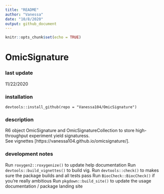```yaml
---
title: "README"
author: "Vanessa"
date: "10/8/2020"
output: github_document
---
```


```r
knitr::opts_chunk$set(echo = TRUE)
```

# OmicSignature

### last update
11/22/2020

### installation
`devtools::install_github(repo = "Vanessa104/OmicSignature")`  

### description
R6 object OmicSignature and OmicSignatureCollection to store high-throughput experiment yield signaturess.  
See vignettes [https://vanessa104.github.io/omicsignature/].  

### development notes
Run `roxygen2::roxygenize()` to update help documentation
Run `devtools::build_vignettes()` to build vig.
Run `devtools::check()` to makes sure the package builds and all tests pass
Run `BiocCheck::BiocCheck()` if you’re really ambitious
Run `pkgdown::build_site()` to update the usage documentation / package landing site
